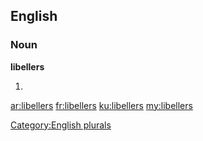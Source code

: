 ==English==

===Noun===
'''libellers'''

# {{plural of|libeller}}

[[Category:English plurals]]

[[ar:libellers]]
[[fr:libellers]]
[[ku:libellers]]
[[my:libellers]]